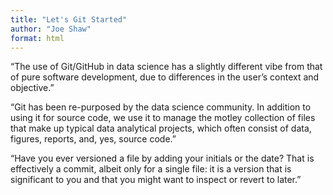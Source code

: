 ```yaml
---
title: "Let's Git Started"
author: "Joe Shaw"
format: html
---
```


"The use of Git/GitHub in data science has a slightly different vibe from that of pure software development, due to differences in the user’s context and objective."

"Git has been re-purposed by the data science community. In addition to using it for source code, we use it to manage the motley collection of files that make up typical data analytical projects, which often consist of data, figures, reports, and, yes, source code."

"Have you ever versioned a file by adding your initials or the date? That is effectively a commit, albeit only for a single file: it is a version that is significant to you and that you might want to inspect or revert to later."

